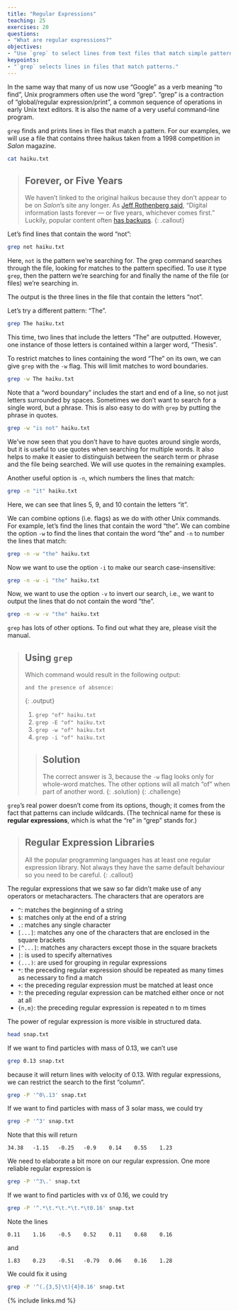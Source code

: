```yaml
---
title: "Regular Expressions"
teaching: 25
exercises: 20
questions:
- "What are regular expressions?"
objectives:
- "Use `grep` to select lines from text files that match simple patterns."
keypoints:
- "`grep` selects lines in files that match patterns."
---
```


In the same way that many of us now use "Google" as a 
verb meaning "to find", Unix programmers often use the 
word "grep".
"grep" is a contraction of "global/regular expression/print",
a common sequence of operations in early Unix text editors.
It is also the name of a very useful command-line program.

`grep` finds and prints lines in files that match a pattern.
For our examples,
we will use a file that contains three haikus taken from a
1998 competition in *Salon* magazine. 

```bash
cat haiku.txt
```

> ## Forever, or Five Years
>
> We haven't linked to the original haikus because they don't appear to be on *Salon*'s site any longer.
> As [Jeff Rothenberg said](http://www.clir.org/pubs/archives/ensuring.pdf),
> "Digital information lasts forever --- or five years, whichever comes first."
> Luckily, popular content often [has backups](http://wiki.c2.com/?ComputerErrorHaiku).
{: .callout}

Let's find lines that contain the word "not":

```bash
grep not haiku.txt
```

Here, `not` is the pattern we're searching for. The grep command searches through the file, looking for matches to the pattern specified. To use it type `grep`, then the pattern we're searching for and finally the name of the file (or files) we're searching in.

The output is the three lines in the file that contain the letters "not".

Let's try a different pattern: "The".

```bash
grep The haiku.txt
```

This time,
two lines that include the letters "The" are outputted.
However, one instance of those letters is contained within a larger word,
"Thesis".

To restrict matches to lines containing the word "The" on its own,
we can give `grep` with the `-w` flag.
This will limit matches to word boundaries.

```bash
grep -w The haiku.txt
```

Note that a "word boundary" includes the start and end of a line, so not
just letters surrounded by spaces. 
Sometimes we don't
want to search for a single word, but a phrase. This is also easy to do with
`grep` by putting the phrase in quotes.

```bash
grep -w "is not" haiku.txt
```

We've now seen that you don't have to have quotes around single words,
but it is useful to use quotes when searching for multiple words.
It also helps to make it easier to distinguish between the search term or phrase
and the file being searched.
We will use quotes in the remaining examples.

Another useful option is `-n`, which numbers the lines that match:

```bash
grep -n "it" haiku.txt
```

Here, we can see that lines 5, 9, and 10 contain the letters "it".

We can combine options (i.e. flags) as we do with other Unix commands.
For example, let's find the lines that contain the word "the". We can combine
the option `-w` to find the lines that contain the word "the" and `-n` to number the lines that match:

```bash
grep -n -w "the" haiku.txt
```

Now we want to use the option `-i` to make our search case-insensitive:

```bash
grep -n -w -i "the" haiku.txt
```

Now, we want to use the option `-v` to invert our search, i.e., we want to output
the lines that do not contain the word "the".

```bash
grep -n -w -v "the" haiku.txt
```

`grep` has lots of other options. To find out what they are, please visit the manual.

> ## Using `grep`
>
> Which command would result in the following output:
>
> ~~~
> and the presence of absence:
> ~~~
> {: .output}
>
> 1. `grep "of" haiku.txt`
> 2. `grep -E "of" haiku.txt`
> 3. `grep -w "of" haiku.txt`
> 4. `grep -i "of" haiku.txt`
>
> > ## Solution
> > The correct answer is 3, because the `-w` flag looks only for whole-word matches.
> > The other options will all match "of" when part of another word.
> {: .solution}
{: .challenge}

`grep`'s real power doesn't come from its options, though; it comes from
the fact that patterns can include wildcards. (The technical name for
these is **regular expressions**, which
is what the "re" in "grep" stands for.)

> ## Regular Expression Libraries
>
> All the popular programming languages has at least one regular expression library.
> Not always they have the same default behaviour so you need to be careful.
{: .callout}

The regular expressions that we saw so far didn't make use of any operators or metacharacters.
The characters that are operators are

- `^`: matches the beginning of a string
- `$`: matches only at the end of a string
- `.`: matches any single character
- `[...]`: matches any one of the characters that are enclosed in the square brackets
- `[^...]`: matches any characters except those in the square brackets
- `|`: is used to specify alternatives
- `(...)`: are used for grouping in regular expressions
- `*`: the preceding regular expression should be repeated as many times as necessary to find a match
- `+`: the preceding regular expression must be matched at least once
- `?`: the preceding regular expression can be matched either once or not at all
- `{n,m}`: the preceding regular expression is repeated n to m times

The power of regular expression is more visible in structured data.

```bash
head snap.txt
```

If we want to find particles with mass of 0.13, we can't use

```bash
grep 0.13 snap.txt
```

because it will return lines with velocity of 0.13.
With regular expressions,
we can restrict the search to the first "column".

```bash
grep -P '^0\.13' snap.txt
```

If we want to find particles with mass of 3 solar mass,
we could try

```bash
grep -P '^3' snap.txt
```

Note that this will return

```
34.38	-1.15	-0.25	-0.9	0.14	0.55	1.23
```

We need to elaborate a bit more on our regular expression.
One more reliable regular expression is

```bash
grep -P '^3\.' snap.txt
```

If we want to find particles with vx of 0.16,
we could try

```bash
grep -P '^.*\t.*\t.*\t.*\t0.16' snap.txt
```

Note the lines

```
0.11	1.16	-0.5	0.52	0.11	0.68	0.16
```

and

```
1.83	0.23	-0.51	-0.79	0.06	0.16	1.28
```

We could fix it using

```bash
grep -P '^(.{3,5}\t){4}0.16' snap.txt
```

{% include links.md %}